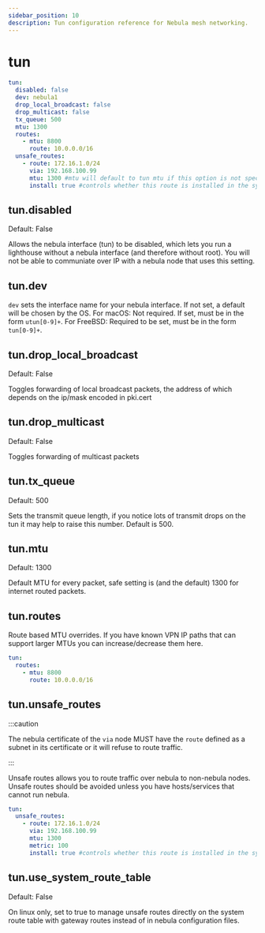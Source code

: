 ```yaml
---
sidebar_position: 10
description: Tun configuration reference for Nebula mesh networking.
---
```



# tun

```yml
tun:
  disabled: false
  dev: nebula1
  drop_local_broadcast: false
  drop_multicast: false
  tx_queue: 500
  mtu: 1300
  routes:
    - mtu: 8800
      route: 10.0.0.0/16
  unsafe_routes:
    - route: 172.16.1.0/24
      via: 192.168.100.99
      mtu: 1300 #mtu will default to tun mtu if this option is not specified
      install: true #controls whether this route is installed in the systems routing table.
```

## tun.disabled

<Pill className="mb-24">Default: False</Pill>

Allows the nebula interface (tun) to be disabled, which lets you run a lighthouse without a nebula interface (and
therefore without root). You will not be able to communiate over IP with a nebula node that uses this setting.

## tun.dev

`dev` sets the interface name for your nebula interface. If not set, a default will be chosen by the OS. For macOS: Not
required. If set, must be in the form `utun[0-9]+`. For FreeBSD: Required to be set, must be in the form `tun[0-9]+`.

## tun.drop_local_broadcast

<Pill className="mb-24">Default: False</Pill>

Toggles forwarding of local broadcast packets, the address of which depends on the ip/mask encoded in pki.cert

## tun.drop_multicast

<Pill className="mb-24">Default: False</Pill>

Toggles forwarding of multicast packets

## tun.tx_queue

<Pill className="mb-24">Default: 500</Pill>

Sets the transmit queue length, if you notice lots of transmit drops on the tun it may help to raise this number.
Default is 500.

## tun.mtu

<Pill className="mb-24">Default: 1300</Pill>

Default MTU for every packet, safe setting is (and the default) 1300 for internet routed packets.

## tun.routes

Route based MTU overrides. If you have known VPN IP paths that can support larger MTUs you can increase/decrease them
here.

```yml
tun:
  routes:
    - mtu: 8800
      route: 10.0.0.0/16
```

## tun.unsafe_routes

:::caution

The nebula certificate of the `via` node MUST have the `route` defined as a subnet in its certificate or it will refuse
to route traffic.

:::

Unsafe routes allows you to route traffic over nebula to non-nebula nodes. Unsafe routes should be avoided unless you
have hosts/services that cannot run nebula.

```yml
tun:
  unsafe_routes:
    - route: 172.16.1.0/24
      via: 192.168.100.99
      mtu: 1300
      metric: 100
      install: true #controls whether this route is installed in the systems routing table.
```

## tun.use_system_route_table

<Pill className="mb-24">Default: False</Pill>

On linux only, set to true to manage unsafe routes directly on the system route table with gateway routes instead of in
nebula configuration files.
